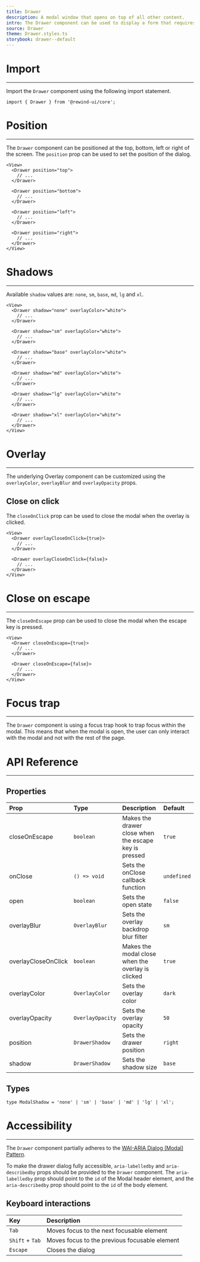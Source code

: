 ```yaml
---
title: Drawer
description: A modal window that opens on top of all other content.
intro: The Drawer component can be used to display a form that requires user input, display a message to the user that requires their attention or just a menu.
source: Drawer
theme: Drawer.styles.ts
storybook: drawer--default
---
```


# Import
---
Import the `Drawer` component using the following import statement.

```tsx
import { Drawer } from '@rewind-ui/core';
```

# Position
---
The `Drawer` component can be positioned at the top, bottom, left or right of the screen. The `position` prop can be used to set the position of the dialog.

<View>
  <DrawerShowcase showcase="positions" />
</View>

```tsx
<View>
  <Drawer position="top">
    // ...
  </Drawer>

  <Drawer position="bottom">
    // ...
  </Drawer>

  <Drawer position="left">
    // ...
  </Drawer>

  <Drawer position="right">
    // ...
  </Drawer>
</View>
```

# Shadows
---
Available `shadow` values are: `none`, `sm`, `base`, `md`, `lg` and `xl`.

<View>
  <DrawerShowcase showcase="shadows" />
</View>

```tsx
<View>
  <Drawer shadow="none" overlayColor="white">
    // ...
  </Drawer>

  <Drawer shadow="sm" overlayColor="white">
    // ...
  </Drawer>

  <Drawer shadow="base" overlayColor="white">
    // ...
  </Drawer>

  <Drawer shadow="md" overlayColor="white">
    // ...
  </Drawer>

  <Drawer shadow="lg" overlayColor="white">
    // ...
  </Drawer>

  <Drawer shadow="xl" overlayColor="white">
    // ...
  </Drawer>
</View>
```

# Overlay
---
The underlying Overlay component can be customized using the `overlayColor`, `overlayBlur` and `overlayOpacity` props.

## Close on click
The `closeOnClick` prop can be used to close the modal when the overlay is clicked.

<View>
  <DrawerShowcase showcase="close-on-click" />
</View>

```tsx
<View>
  <Drawer overlayCloseOnClick={true}>
    // ...
  </Drawer>

  <Drawer overlayCloseOnClick={false}>
    // ...
  </Drawer>
</View>
```

# Close on escape
---
The `closeOnEscape` prop can be used to close the modal when the escape key is pressed.

<View>
  <DrawerShowcase showcase="close-on-escape" />
</View>

```tsx
<View>
  <Drawer closeOnEscape={true}>
    // ...
  </Drawer>

  <Drawer closeOnEscape={false}>
    // ...
  </Drawer>
</View>
```

# Focus trap
---
The `Drawer` component is using a focus trap hook to trap focus within the modal. This means that when the modal is open, the user can only interact with the modal and not with the rest of the page.

# API Reference
---
## Properties

| Prop                | Type             | Description                                           | Default     |
|:--------------------|:-----------------|:------------------------------------------------------|:------------|
| closeOnEscape       | `boolean`        | Makes the drawer close when the escape key is pressed | `true`      |
| onClose             | `() => void`     | Sets the onClose callback function                    | `undefined` |
| open                | `boolean`        | Sets the open state                                   | `false`     |
| overlayBlur         | `OverlayBlur`    | Sets the overlay backdrop blur filter                 | `sm`        |
| overlayCloseOnClick | `boolean`        | Makes the modal close when the overlay is clicked     | `true`      |
| overlayColor        | `OverlayColor`   | Sets the overlay color                                | `dark`      |
| overlayOpacity      | `OverlayOpacity` | Sets the overlay opacity                              | `50`        |
| position            | `DrawerShadow`   | Sets the drawer position                              | `right`     |
| shadow              | `DrawerShadow`   | Sets the shadow size                                  | `base`      |

## Types

```tsx
type ModalShadow = 'none' | 'sm' | 'base' | 'md' | 'lg' | 'xl';
```

# Accessibility
---
The `Drawer` component partially adheres to the [WAI-ARIA Dialog (Modal) Pattern](https://www.w3.org/WAI/ARIA/apg/patterns/dialog-modal/).

To make the drawer dialog fully accessible, `aria-labelledby` and `aria-describedby` props should be provided to the `Drawer` component. The `aria-labelledby` prop should point to the `id` of the Modal header element, and the `aria-describedby` prop should point to the `id` of the body element.

## Keyboard interactions

| Key             | Description                                   |
|:----------------|:----------------------------------------------|
| `Tab`           | Moves focus to the next focusable element     |
| `Shift` + `Tab` | Moves focus to the previous focusable element |
| `Escape`        | Closes the dialog                             |

